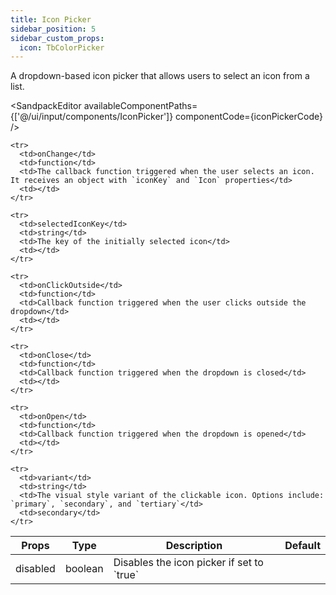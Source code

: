 ```yaml
---
title: Icon Picker
sidebar_position: 5
sidebar_custom_props:
  icon: TbColorPicker
---
```



A dropdown-based icon picker that allows users to select an icon from a list. 

<Tabs>
<TabItem value="usage" label="Usage" default>

<SandpackEditor
  availableComponentPaths={['@/ui/input/components/IconPicker']}
  componentCode={iconPickerCode} 
/>

</TabItem>

<TabItem value="props" label="Props">

<table>
  <thead>
    <tr>
      <th>Props</th>
      <th>Type</th>
      <th>Description</th>
      <th>Default</th>
    </tr>
  </thead>

  <tbody>
    <tr>
      <td>disabled</td>
      <td>boolean</td>
      <td>Disables the icon picker if set to `true`</td>
      <td></td>
    </tr>

    <tr>
      <td>onChange</td>
      <td>function</td>
      <td>The callback function triggered when the user selects an icon. It receives an object with `iconKey` and `Icon` properties</td>
      <td></td>
    </tr>

    <tr>
      <td>selectedIconKey</td>
      <td>string</td>
      <td>The key of the initially selected icon</td>
      <td></td>
    </tr>

    <tr>
      <td>onClickOutside</td>
      <td>function</td>
      <td>Callback function triggered when the user clicks outside the dropdown</td>
      <td></td>
    </tr>

    <tr>
      <td>onClose</td>
      <td>function</td>
      <td>Callback function triggered when the dropdown is closed</td>
      <td></td>
    </tr>

    <tr>
      <td>onOpen</td>
      <td>function</td>
      <td>Callback function triggered when the dropdown is opened</td>
      <td></td>
    </tr>

    <tr>
      <td>variant</td>
      <td>string</td>
      <td>The visual style variant of the clickable icon. Options include: `primary`, `secondary`, and `tertiary`</td>
      <td>secondary</td>
    </tr>

  </tbody>
</table>

</TabItem>

</Tabs>